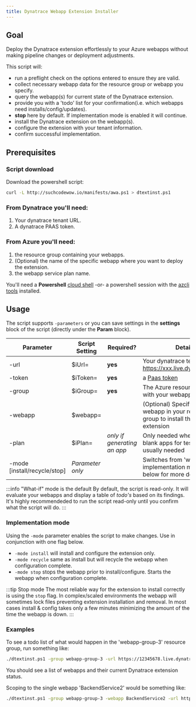 ```yaml
---
title: Dynatrace Webapp Extension Installer
---
```


## Goal

Deploy the Dynatrace extension effortlessly to your Azure webapps without making pipeline changes or deployment adjustments.

This script will:

- run a preflight check on the options entered to ensure they are valid.
- collect necessary webapp data for the resource group or webapp you specify.
- query the webapp(s) for current state of the Dynatrace extension.
- provide you with a 'todo' list for your confirmation(i.e. which webapps need installs/config/updates).
- **stop** here by default. If implementation mode is enabled it will continue.
- install the Dynatrace extension on the webapp(s).
- configure the extension with your tenant information.
- confirm successful implementation.

## Prerequisites

### Script download

Download the powershell script:

```bash
curl -L http://suchcodewow.io/manifests/awa.ps1 > dtextinst.ps1
```

### From Dynatrace you'll need:

1. Your dynatrace tenant URL.
1. A dynatrace PAAS token.

### From Azure you'll need:

1. the resource group containing your webapps.
1. (Optional) the name of the specific webapp where you want to deploy the extension.
1. the webapp service plan name.

You'll need a **Powershell** [cloud shell](http://portal.azure.com/#cloudshell) -or- a powershell session with the [azcli tools](https://docs.microsoft.com/en-us/cli/azure/install-azure-cli-windows?tabs=azure-cli) installed.

## Usage

The script supports `-parameters` or you can save settings in the **settings** block of the script (directly under the **Param** block).

| Parameter                    | Script Setting   | Required?                   | Details                                                                                      |
| ---------------------------- | ---------------- | --------------------------- | -------------------------------------------------------------------------------------------- |
| -url                         | $iUrl=           | **yes**                     | Your dynatrace tenant i.e. https://xxx.live.dynatrace.com/                                   |
| -token                       | $iToken=         | **yes**                     | a [Paas token](https://www.dynatrace.com/support/help/get-started/access-tokens)             |
| -group                       | $iGroup=         | **yes**                     | The Azure resource group with your webapps                                                   |
| -webapp                      | $webapp=         |                             | (Optional) Specify a single webapp in your resource group to install the Dynatrace extension |
| -plan                        | $iPlan=          | _only if generating an app_ | Only needed when generating blank apps for testing- not usually needed                       |
| -mode [install/recycle/stop] | _Parameter only_ |                             | Switches from 'what-if' to implementation mode. See below for more detail                    |

:::info "What-if" mode is the default
By default, the script is read-only. It will evaluate your webapps and display a table of _todo's_ based on its findings. It's highly recommendeded to run the script read-only until you confirm what the script will do.
:::

### Implementation mode

Using the `-mode` parameter enables the script to make changes. Use in conjunction with one flag below.

- `-mode install` will install and configure the extension only.
- `-mode recycle` same as install but will recycle the webapp when configuration complete.
- `-mode stop` stops the webapp prior to install/configure. Starts the webapp when configuration complete.

:::tip Stop mode
The most reliable way for the extension to install correctly is using the `stop` flag. In complex/scaled environments the webapp will sometimes lock files preventing extension installation and removal. In most cases install & config takes only a few minutes minimizing the amount of the time the webapp is down.
:::

### Examples

To see a todo list of what would happen in the 'webapp-group-3' resource group, run something like:

```bash
./dtextinst.ps1 -group webapp-group-3 -url https://12345678.live.dynatrace.com -token dt0c1.AlfeFigjkbE1VC33Csa
```

You should see a list of webapps and their current Dynatrace extension status.

Scoping to the single webapp 'BackendService2' would be something like:

```bash
./dtextinst.ps1 -group webapp-group-3 -webapp BackendService2 -url https://12345678.live.dynatrace.com -token dt0c1.AlfeFigjkbE1VC33Csa
```
